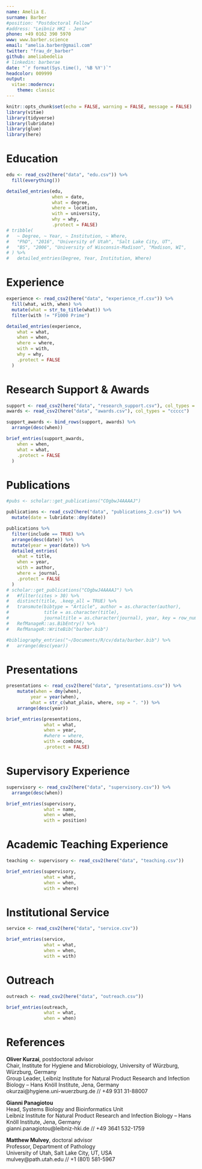 ```yaml
---
name: Amelia E. 
surname: Barber
#position: "Postdoctoral Fellow"
#address: "Leibniz HKI - Jena"
phone: +49 0162 390 5970
www: www.barber.science
email: "amelia.barber@gmail.com"
twitter: "frau_dr_barber"
github: ameliabedelia
# linkedin: barberae
date: "`r format(Sys.time(), '%B %Y')`"
headcolor: 009999
output: 
  vitae::moderncv:
    theme: classic
---
```


```r
knitr::opts_chunk$set(echo = FALSE, warning = FALSE, message = FALSE)
library(vitae)
library(tidyverse)
library(lubridate)
library(glue)
library(here)
```

<!-- # tl;dr -->

<!--  * Postdoctoral fellow with wet lab and computational biology experience -->
<!--  * Interested in fungal biology and what makes a pathogen a pathogen -->

# Education

```r

edu <- read_csv2(here("data", "edu.csv")) %>%
  fill(everything())

detailed_entries(edu,
                 when = date,
                 what = degree,
                 where = location,
                 with = university,
                 why = why,
                 .protect = FALSE)
# tribble(
#   ~ Degree, ~ Year, ~ Institution, ~ Where,
#   "PhD", "2016", "University of Utah", "Salt Lake City, UT", 
#   "BS", "2006", "University of Wisconsin-Madison", "Madison, WI",
# ) %>% 
#   detailed_entries(Degree, Year, Institution, Where)
```

# Experience

```r
experience <- read_csv2(here("data", "experience_rf.csv")) %>%
  fill(what, with, when) %>% 
  mutate(what = str_to_title(what)) %>% 
  filter(with != "F1000 Prime")

detailed_entries(experience,
    what = what,
    when = when,
    where = where,
    with = with,
    why = why,
    .protect = FALSE
  )

```

\pagebreak

# Research Support & Awards

```r
support <- read_csv2(here("data", "research_support.csv"), col_types = "ccccc")
awards <- read_csv2(here("data", "awards.csv"), col_types = "ccccc")

support_awards <- bind_rows(support, awards) %>% 
  arrange(desc(when))

brief_entries(support_awards,
    when = when,
    what = what,
    .protect = FALSE
  )
```

# Publications

```r
#pubs <- scholar::get_publications("COgbwJ4AAAAJ") 

publications <- read_csv2(here("data", "publications_2.csv")) %>% 
  mutate(date = lubridate::dmy(date))

publications %>%
  filter(include == TRUE) %>%
  arrange(desc(date)) %>%
  mutate(year = year(date)) %>% 
  detailed_entries(
    what = title,
    when = year,
    with = author,
    where = journal,
    .protect = FALSE
  )
# scholar::get_publications("COgbwJ4AAAAJ") %>%
#   #filter(cites > 30) %>%
#   distinct(title, .keep_all = TRUE) %>%
#   transmute(bibtype = "Article", author = as.character(author),
#             title = as.character(title),
#             journaltitle = as.character(journal), year, key = row_number()) %>%
#   RefManageR::as.BibEntry() %>%
#   RefManageR::WriteBib("barber.bib")

#bibliography_entries("~/Documents/R/cv/data/barber.bib") %>% 
#   arrange(desc(year))

```

# Presentations

```r

presentations <- read_csv2(here("data", "presentations.csv")) %>%
    mutate(when = dmy(when),
         year = year(when),
         what = str_c(what_plain, where, sep = ". ")) %>%
    arrange(desc(year))

brief_entries(presentations,
              what = what,
              when = year,
              #where = where,
              with = combine,
              .protect = FALSE)
```

# Supervisory Experience

```r
supervisory <- read_csv2(here("data", "supervisory.csv")) %>% 
  arrange(desc(when)) 

brief_entries(supervisory,
              what = name,
              when = when,
              with = position)
```

# Academic Teaching Experience

```r
teaching <- supervisory <- read_csv2(here("data", "teaching.csv"))

brief_entries(supervisory,
              what = what,
              when = when,
              with = where)
```

# Institutional Service

```r
service <- read_csv2(here("data", "service.csv"))

brief_entries(service,
              what = what,
              when = when,
              with = with)
```

# Outreach

```r
outreach <- read_csv2(here("data", "outreach.csv"))

brief_entries(outreach,
              what = what,
              when = when)
```


# References

**Oliver Kurzai**, postdoctoral advisor  
Chair, Institute for Hygiene and Microbiology, University of Würzburg, Würzburg, Germany  
Group Leader, Leibniz Institute for Natural Product Research and Infection Biology – Hans Knöll Institute, 
Jena, Germany  
okurzai@hygiene.uni-wuerzburg.de // +49 931 31-88007

\bigskip

**Gianni Panagiotou**  
Head, Systems Biology and Bioinformatics Unit  
Leibniz Institute for Natural Product Research and Infection Biology – Hans Knöll Institute, 
Jena, Germany  
gianni.panagiotou@leibniz-hki.de // +49 3641 532-1759

\bigskip

**Matthew Mulvey**, doctoral advisor  
Professor, Department of Pathology  
University of Utah, Salt Lake City, UT, USA  
mulvey@path.utah.edu // +1 (801) 581-5967



